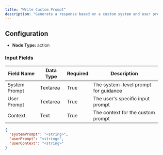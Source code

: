 ```yaml
---
title: "Write Custom Prompt"
description: "Generate a response based on a custom system and user prompt"
---
```


## Configuration

- **Node Type:** action

### Input Fields

| Field Name    | Data Type | Required | Description                          |
| ------------- | --------- | -------- | ------------------------------------ |
| System Prompt | Textarea  | True     | The system-level prompt for guidance |
| User Prompt   | Textarea  | True     | The user's specific input prompt     |
| Context       | Text      | True     | The context for the custom prompt    |

```json
{
  "systemPrompt": "<string>",
  "userPrompt": "<string>",
  "userContext": "<string>"
}
```
